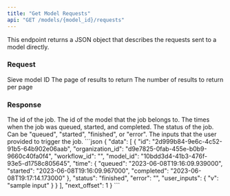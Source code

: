```yaml
---
title: "Get Model Requests"
api: "GET /models/{model_id}/requests"
---
```


This endpoint returns a JSON object that describes the requests sent to a model directly.

### Request
<ParamField path="model_id" type="string" required>
  Sieve model ID
</ParamField>

<ParamField query="page" type="number" default="1">
  The page of results to return
</ParamField>

<ParamField query="limit" type="number" default="100">
  The number of results to return per page
</ParamField>

### Response
<ResponseField name="id" type="string">
  The id of the job.
</ResponseField>
<ResponseField name="model_id" type="string">
  The id of the model that the job belongs to.
</ResponseField>
<ResponseField name="time" type="dict">
  The times when the job was queued, started, and completed.
</ResponseField>
<ResponseField name="status" type="string">
  The status of the job. Can be "queued", "started", "finished", or "error".
</ResponseField>
<ResponseField name="user_inputs" type="dict">
  The inputs that the user provided to trigger the job.
</ResponseField>
<ResponseExample>
```json
{
  "data": [
    {
      "id": "2d999b84-9e6c-4c52-91b5-64b902e06aab",
      "organization_id": "d9e7825-0fab-455e-b0b9-9660c40fa0f4",
      "workflow_id": "",
      "model_id": "10bdd3d4-41b3-476f-93e5-d1758c805645",
      "time": {
        "queued": "2023-06-08T19:16:09.939000",
        "started": "2023-06-08T19:16:09.967000",
        "completed": "2023-06-08T19:17:14.173000"
      },
      "status": "finished",
      "error": "",
      "user_inputs": {
        "v": "sample input"
      }
    }
  ],
  "next_offset": 1
}
```
</ResponseExample>
